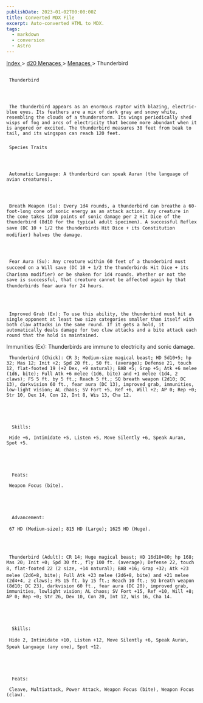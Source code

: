 ```yaml
---
publishDate: 2023-01-02T00:00:00Z
title: Converted MDX File
excerpt: Auto-converted HTML to MDX.
tags:
  - markdown
  - conversion
  - Astro
---
```


[
Index
](-index) >
[
d20 Menaces
](menaces-d20-index) >
[
Menaces
](menaces-d20-menaces-index) > Thunderbird

##

     Thunderbird




     The thunderbird appears as an enormous raptor with blazing, electric-blue eyes. Its feathers are a mix of dark gray and snowy white, resembling the clouds of a thunderstorm. Its wings periodically shed wisps of fog and arcs of electricity that become more abundant when it is angered or excited. The thunderbird measures 30 feet from beak to tail, and its wingspan can reach 120 feet.

###

     Species Traits




     Automatic Language: A thunderbird can speak Auran (the language of avian creatures).




     Breath Weapon (Su): Every 1d4 rounds, a thunderbird can breathe a 60-foot-long cone of sonic energy as an attack action. Any creature in the cone takes 1d10 points of sonic damage per 2 Hit Dice of the thunderbird (8d10 for the typical adult specimen). A successful Reflex save (DC 10 + 1/2 the thunderbirds Hit Dice + its Constitution modifier) halves the damage.




     Fear Aura (Su): Any creature within 60 feet of a thunderbird must succeed on a Will save (DC 10 + 1/2 the thunderbirds Hit Dice + its Charisma modifier) or be shaken for 1d4 rounds. Whether or not the save is successful, that creature cannot be affected again by that thunderbirds fear aura for 24 hours.




     Improved Grab (Ex): To use this ability, the thunderbird must hit a single opponent at least two size categories smaller than itself with both claw attacks in the same round. If it gets a hold, it automatically deals damage for two claw attacks and a bite attack each round that the hold is maintained.

Immunities (Ex): Thunderbirds are immune to electricity and sonic damage.

     Thunderbird (Chick): CR 3; Medium-size magical beast; HD 5d10+5; hp 32; Mas 12; Init +2; Spd 20 ft., 50 ft. (average); Defense 21, touch 12, flat-footed 19 (+2 Dex, +9 natural); BAB +5; Grap +5; Atk +6 melee (1d6, bite); Full Atk +6 melee (1d6, bite) and +1 melee (1d4, 2 claws); FS 5 ft. by 5 ft.; Reach 5 ft.; SQ breath weapon (2d10; DC 13), darkvision 60 ft., fear aura (DC 13), improved grab, immunities, low-light vision; AL chaos; SV Fort +5, Ref +6, Will +2; AP 0; Rep +0; Str 10, Dex 14, Con 12, Int 8, Wis 13, Cha 12.





      Skills:

     Hide +6, Intimidate +5, Listen +5, Move Silently +6, Speak Auran, Spot +5.





      Feats:

     Weapon Focus (bite).





      Advancement:

     67 HD (Medium-size); 815 HD (Large); 1625 HD (Huge).




     Thunderbird (Adult): CR 14; Huge magical beast; HD 16d10+80; hp 168; Mas 20; Init +0; Spd 30 ft., fly 100 ft. (average); Defense 22, touch 8, flat-footed 22 (2 size, +14 natural); BAB +16; Grap +32; Atk +23 melee (2d6+8, bite); Full Atk +23 melee (2d6+8, bite) and +21 melee (2d4+4, 2 claws); FS 15 ft. by 15 ft.; Reach 10 ft.; SQ breath weapon (8d10; DC 23), darkvision 60 ft., fear aura (DC 20), improved grab, immunities, lowlight vision; AL chaos; SV Fort +15, Ref +10, Will +8; AP 0; Rep +0; Str 26, Dex 10, Con 20, Int 12, Wis 16, Cha 14.





      Skills:

     Hide 2, Intimidate +10, Listen +12, Move Silently +6, Speak Auran, Speak Language (any one), Spot +12.





      Feats:

     Cleave, Multiattack, Power Attack, Weapon Focus (bite), Weapon Focus (claw).
